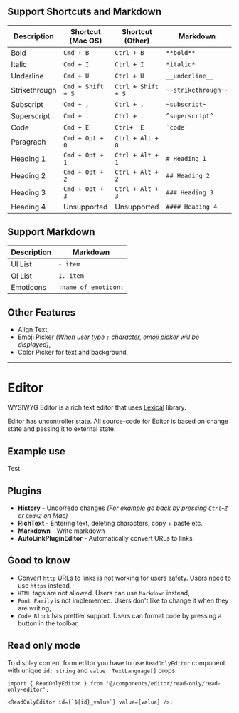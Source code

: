 
## Support Shortcuts and Markdown

| Description   | Shortcut (Mac OS) | Shortcut (Other)   | Markdown            |
| ------------- | ----------------- | ------------------ | ------------------- |
| Bold          | `Cmd + B`         | `Ctrl + B`         | `**bold**`          |
| Italic        | `Cmd + I`         | `Ctrl + I`         | `*italic*`          |
| Underline     | `Cmd + U`         | `Ctrl + U`         | `__underline__`     |
| Strikethrough | `Cmd + Shift + S` | `Ctrl + Shift + S` | `~~strikethrough~~` |
| Subscript     | `Cmd + ,`         | `Ctrl + ,`         | `~subscript~`       |
| Superscript   | `Cmd + .`         | `Ctrl + .`         | `^superscript^`     |
| Code          | `Cmd + E`         | `Ctrl+  E`         | `` `code` ``        |
| Paragraph     | `Cmd + Opt + 0`   | `Ctrl + Alt + 0`   |                     |
| Heading 1     | `Cmd + Opt + 1`   | `Ctrl + Alt + 1`   | `# Heading 1`       |
| Heading 2     | `Cmd + Opt + 2`   | `Ctrl + Alt + 2`   | `## Heading 2`      |
| Heading 3     | `Cmd + Opt + 3`   | `Ctrl + Alt + 3`   | `### Heading 3`     |
| Heading 4     | Unsupported       | Unsupported        | `#### Heading 4`    |

## Support Markdown

| Description | Markdown             |
| ----------- | -------------------- |
| Ul List     | `- item`             |
| Ol List     | `1. item`            |
| Emoticons   | `:name_of_emoticon:` |

## Other Features

- Align Text,
- Emoji Picker _(When user type `:` character, emoji picker will be displayed)_,
- Color Picker for text and background,

---

# Editor

WYSIWYG Editor is a rich text editor that uses [Lexical](https://lexical.dev/) library.

<Callout type="info" emoji="ℹ️">
  Editor has uncontroller state. All source-code for Editor is based on change state and passing it
  to external state.
</Callout>

## Example use

Test

## Plugins

- **History** - Undo/redo changes _(For example go back by pressing `Ctrl+Z` or `Cmd+Z` on Mac)_
- **RichText** - Entering text, deleting characters, copy + paste etc.
- **Markdown** - Write markdown
- **AutoLinkPluginEditor** - Automatically convert URLs to links

## Good to know

- Convert `http` URLs to links is not working for users safety. Users need to use `https` instead,
- `HTML` tags are not allowed. Users can use `Markdown` instead,
- `Font Family` is not implemented. Users don't like to change it when they are writing,
- `Code Block` has prettier support. Users can format code by pressing a button in the toolbar,

## Read only mode

To display content form editor you have to use `ReadOnlyEditor` component with unique `id: string` and `value: TextLanguage[]` props.

```tsx
import { ReadOnlyEditor } from '@/components/editor/read-only/read-only-editor';

<ReadOnlyEditor id={`${id}_value`} value={value} />;
```
